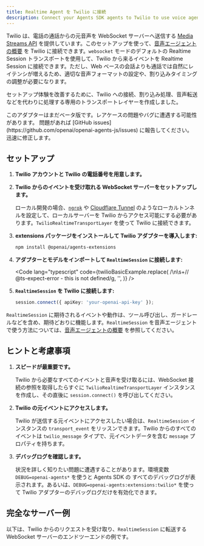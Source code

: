 ```yaml
---
title: Realtime Agent を Twilio に接続
description: Connect your Agents SDK agents to Twilio to use voice agents
---
```



Twilio は、電話の通話からの元音声を WebSocket サーバーへ送信する [Media Streams API](https://www.twilio.com/docs/voice/media-streams) を提供しています。このセットアップを使って、[音声エージェントの概要](/openai-agents-js/ja/guides/voice-agents) を Twilio に接続できます。`websocket` モードのデフォルトの Realtime Session トランスポートを使用して、Twilio から来るイベントを Realtime Session に接続できます。ただし、Web ベースの会話よりも通話では自然にレイテンシが増えるため、適切な音声フォーマットの設定や、割り込みタイミングの調整が必要になります。

セットアップ体験を改善するために、Twilio への接続、割り込み処理、音声転送などを代わりに処理する専用のトランスポートレイヤーを作成しました。

<Aside type="caution">
  このアダプターはまだベータ版です。レアケースの問題やバグに遭遇する可能性があります。
  問題があれば [GitHub
  issues](https://github.com/openai/openai-agents-js/issues)
  に報告してください。迅速に修正します。
</Aside>

## セットアップ

<Steps>

1. **Twilio アカウントと Twilio の電話番号を用意します。**

2. **Twilio からのイベントを受け取れる WebSocket サーバーをセットアップします。**

   ローカル開発の場合、[`ngrok`](https://ngrok.io/) や
   [Cloudflare Tunnel](https://developers.cloudflare.com/pages/how-to/preview-with-cloudflare-tunnel/)
   のようなローカルトンネルを設定して、ローカルサーバーを Twilio からアクセス可能にする必要があります。`TwilioRealtimeTransportLayer`
   を使って Twilio に接続できます。

3. **extensions パッケージをインストールして Twilio アダプターを導入します:**

   ```bash
   npm install @openai/agents-extensions
   ```

4. **アダプターとモデルをインポートして `RealtimeSession` に接続します:**

   <Code
     lang="typescript"
     code={twilioBasicExample.replace(
       /\n\s+\/\/ @ts-expect-error - this is not defined/g,
       '',
     )}
   />

5. **`RealtimeSession` を Twilio に接続します:**

   ```typescript
   session.connect({ apiKey: 'your-openai-api-key' });
   ```

</Steps>

`RealtimeSession` に期待されるイベントや動作は、ツール呼び出し、ガードレールなどを含め、期待どおりに機能します。`RealtimeSession` を音声エージェントで使う方法については、[音声エージェントの概要](/openai-agents-js/ja/guides/voice-agents) を参照してください。

## ヒントと考慮事項

1. **スピードが最重要です。**

   Twilio から必要なすべてのイベントと音声を受け取るには、WebSocket 接続の参照を取得したらすぐに
   `TwilioRealtimeTransportLayer` インスタンスを作成し、その直後に `session.connect()` を呼び出してください。

2. **Twilio の元イベントにアクセスします。**

   Twilio が送信する元イベントにアクセスしたい場合は、`RealtimeSession` インスタンスの `transport_event`
   をリッスンできます。Twilio からのすべてのイベントは `twilio_message` タイプで、元イベントデータを含む
   `message` プロパティを持ちます。

3. **デバッグログを確認します。**

   状況を詳しく知りたい問題に遭遇することがあります。環境変数 `DEBUG=openai-agents*` を使うと Agents SDK の
   すべてのデバッグログが表示されます。あるいは、`DEBUG=openai-agents:extensions:twilio*`
   を使って Twilio アダプターのデバッグログだけを有効化できます。

## 完全なサーバー例

以下は、Twilio からのリクエストを受け取り、`RealtimeSession` に転送する WebSocket サーバーのエンドツーエンドの例です。

<Code
  lang="typescript"
  code={twilioServerExample}
  title="Fastify を使用したサーバーの例"
/>
